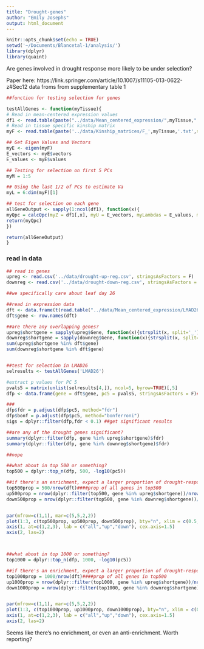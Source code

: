 ```yaml
---
title: "Drought-genes"
author: "Emily Josephs"
output: html_document
---
```


```r
knitr::opts_chunk$set(echo = TRUE)
setwd('~/Documents/Blancetal-1/analysis/')
library(dplyr)
library(quaint)
```

Are genes involved in drought response more likely to be under selection?

Paper here:
https://link.springer.com/article/10.1007/s11105-013-0622-z#Sec12
data froms from supplementary table 1

```r
##function for testing selection for genes

testAllGenes <- function(myTissue){
# Read in mean-centered expression values
df1 <- read.table(paste("../data/Mean_centered_expression/",myTissue,".txt",sep=""))
# Read in tissue specific kinship matrix 
myF <- read.table(paste('../data/Kinship_matrices/F_',myTissue,'.txt',sep=""))

## Get Eigen Values and Vectors 
myE <- eigen(myF)
E_vectors <- myE$vectors
E_values <- myE$values

## Testing for selection on first 5 PCs
myM = 1:5

## Using the last 1/2 of PCs to estimate Va
myL = 6:dim(myF)[1]

## test for selection on each gene
allGeneOutput <- sapply(1:ncol(df1), function(x){
myQpc = calcQpc(myZ = df1[,x], myU = E_vectors, myLambdas = E_values, myL = myL, myM = myM)
return(myQpc)
})

return(allGeneOutput)
}


```

### read in data
```r
## read in genes
upreg <- read.csv('../data/drought-up-reg.csv', stringsAsFactors = F)
downreg <- read.csv('../data/drought-down-reg.csv', stringsAsFactors = F)

##we specifically care about leaf day 26

##read in expression data
dft <- data.frame(t(read.table("../data/Mean_centered_expression/LMAD26.txt", stringsAsFactors = F)), stringsAsFactors = F)
dft$gene <- row.names(dft)

##are there any overlapping genes?
upreg$shortgene = sapply(upreg$Gene, function(x){strsplit(x, split='_')[[1]][1]})  ##format the names to match
downreg$shortgene = sapply(downreg$Gene, function(x){strsplit(x, split='_')[[1]][1]})
sum(upreg$shortgene %in% dft$gene)
sum(downreg$shortgene %in% dft$gene)


##test for selection in LMAD26
selresults <- testAllGenes('LMAD26')

#extract p values for PC 5
pvals5 = matrix(unlist(selresults[4,]), ncol=5, byrow=TRUE)[,5]
dfp <- data.frame(gene = dft$gene, pc5 = pvals5, stringsAsFactors = F)## add back to genes

### 
dfp$fdr = p.adjust(dfp$pc5, method="fdr")
dfp$bonf = p.adjust(dfp$pc5, method="bonferroni")
sigs = dplyr::filter(dfp,fdr < 0.1) ##get significant results

##are any of the drought genes significant?
summary(dplyr::filter(dfp, gene %in% upreg$shortgene)$fdr)
summary(dplyr::filter(dfp, gene %in% downreg$shortgene)$fdr)

##nope

##what about in top 500 or something?
top500 = dplyr::top_n(dfp, 500, -log10(pc5))

##if there's an enrichment, expect a larger proportion of drought-responsive genes to be in top500, then of all genes
top500prop = 500/nrow(dft)####prop of all genes in top500
up500prop = nrow(dplyr::filter(top500, gene %in% upreg$shortgene))/nrow(upreg)
down500prop = nrow(dplyr::filter(top500, gene %in% downreg$shortgene))/nrow(downreg)


par(mfrow=c(1,1), mar=c(5,5,2,2))
plot(1:3, c(top500prop, up500prop, down500prop), bty="n", xlim = c(0.5,3.5), ylim = c(0,0.1), xaxt="n", yaxt= "n", cex=2, lwd=2, ylab="Prop in top 500 genes", xlab="")
axis(1, at=c(1,2,3), lab = c("all","up","down"), cex.axis=1.5)
axis(2, las=2)



##what about in top 1000 or something?
top1000 = dplyr::top_n(dfp, 1000, -log10(pc5))

##if there's an enrichment, expect a larger proportion of drought-responsive genes to be in top500, then of all genes
top1000prop = 1000/nrow(dft)####prop of all genes in top500
up1000prop = nrow(dplyr::filter(top1000, gene %in% upreg$shortgene))/nrow(upreg)
down1000prop = nrow(dplyr::filter(top1000, gene %in% downreg$shortgene))/nrow(downreg)


par(mfrow=c(1,1), mar=c(5,5,2,2))
plot(1:3, c(top1000prop, up1000prop, down1000prop), bty="n", xlim = c(0.5,3.5), ylim = c(0,0.15), xaxt="n", yaxt= "n", cex=2, lwd=2, ylab="Prop in top 1000 genes", xlab="")
axis(1, at=c(1,2,3), lab = c("all","up","down"), cex.axis=1.5)
axis(2, las=2)

```

Seems like there's no enrichment, or even an anti-enrichment. Worth reporting?